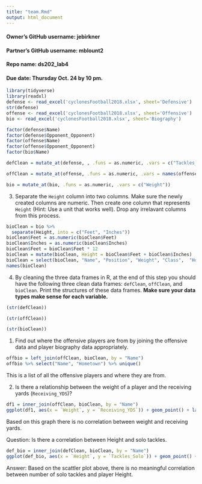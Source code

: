 ```yaml
---
title: "team.Rmd"
output: html_document
---
```


#### Owner's GitHub username: jebirkner
#### Partner's GitHub username: mblount2
#### Repo name: ds202_lab4
#### Due date: Thursday Oct. 24 by 10 pm. 


```r
library(tidyverse)
library(readxl)
defense <- read_excel('cyclonesFootball2018.xlsx', sheet='Defensive')
str(defense)
offense <- read_excel('cyclonesFootball2018.xlsx', sheet='Offensive')
bio <- read_excel('cyclonesFootball2018.xlsx', sheet='Biography')
```

```r
factor(defense$Name)
factor(defense$Opponent_Opponent)
factor(offense$Name)
factor(offense$Opponent_Opponent)
factor(bio$Name)
```

```r
defClean = mutate_at(defense, , .funs = as.numeric, .vars = c("Tackles_Solo", "Tackles_ASST","Tackles_TFL", "Tackles_Sack", "Turnover_FF", "Turnover_FR", "Turnover_INT", "Pass_QBH", "Pass_PB"))
```

```r
offClean = mutate_at(offense, .funs = as.numeric, .vars = names(offense[c(3:12)]))
```

```r
bio = mutate_at(bio, .funs = as.numeric, .vars = c("Weight"))
```


3. Separate the `Height` column into two columns. Make sure the newly created columns are numeric. Then create one column that represents `Height` (Hint: Use a unit that works well). Drop any irrelavant columns from this process.

```r
bioClean = bio %>%
  separate(Height, into = c("Feet", "Inches"))
bioClean$Feet = as.numeric(bioClean$Feet)
bioClean$Inches = as.numeric(bioClean$Inches)
bioClean$Feet = bioClean$Feet * 12
bioClean = mutate(bioClean, Height = bioClean$Feet + bioClean$Inches)
bioClean = select(bioClean, "Name", "Position", "Weight", "Class",  "Hometown", "Highschool", "Height")
names(bioClean)
```



4. By cleaning the three data frames in R, at the end of this step you should have the following three clean data frames: `defClean`, `offClean`, and `bioClean`. Print the structures of these data frames. **Make sure your data types make sense for each variable.**

```r
(str(defClean))
```

```r
(str(offClean))
```

```r
(str(bioClean))
```

1. Find out where the offensive players are from by joining the offensive data and player biography data appropriately.

```r
offbio = left_join(offClean, bioClean, by = "Name")
offbio %>% select("Name", "Hometown") %>% unique()
```

This is a list of all the offensive players and where they are from.

2. Is there a relationship between the weight of a player and the receiving yards (`Receiving_YDS`)?

```r
df1 = inner_join(offClean, bioClean, by = "Name")
ggplot(df1, aes(x = `Weight`, y = `Receiving_YDS`)) + geom_point() + labs(title = "Relationship between Weight and Receiving Yards", x='Weight', y='Receiving Yards') + geom_smooth()
```

Based on this graph there is no correlation between weight and receiving yards.

Question: Is there a correlation between Height and solo tackles.

```r
def_bio = inner_join(defClean, bioClean, by = "Name")
ggplot(def_bio, aes(x = `Height`, y = `Tackles_Solo`)) + geom_point() + geom_smooth()
```

Answer: Based on the scattler plot above, there is no meaningful correlation between number of solo tackles and player Height.

